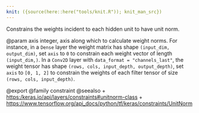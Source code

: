 ```yaml
---
knit: ({source(here::here("tools/knit.R")); knit_man_src})
---
```

Constrains the weights incident to each hidden unit to have unit norm.

@param axis
integer, axis along which to calculate weight norms.
For instance, in a `Dense` layer the weight matrix
has shape `(input_dim, output_dim)`,
set `axis` to `0` to constrain each weight vector
of length `(input_dim,)`.
In a `Conv2D` layer with `data_format = "channels_last"`,
the weight tensor has shape
`(rows, cols, input_depth, output_depth)`,
set `axis` to `[0, 1, 2]`
to constrain the weights of each filter tensor of size
`(rows, cols, input_depth)`.

@export
@family constraint
@seealso
+ <https:/keras.io/api/layers/constraints#unitnorm-class>
+ <https://www.tensorflow.org/api_docs/python/tf/keras/constraints/UnitNorm>
